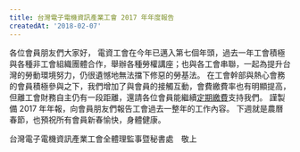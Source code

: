 ```yaml
---
title: 台灣電子電機資訊產業工會 2017 年年度報告
createdAt: '2018-02-07'
---
```


各位會員朋友們大家好， 電資工會在今年已邁入第七個年頭，過去一年工會積極與各種非工會組織團體合作，舉辦各種勞權講座；也與各工會串聯，一起為提升台灣的勞動環境努力，仍很遺憾地無法擋下修惡的勞基法。 在工會幹部與熱心會務的會員積極參與之下，我們增加了與會員的接觸互動，會費繳費率也有明顯提高，但離工會財務自主仍有一段距離，還請各位會員能繼續[定期繳費](/membership-dues)支持我們。 謹製備 2017 年年報，向會員朋友們報告工會過去一整年的工作內容。 下週就是農曆春節，也預祝所有會員新春愉快，身體健康。

台灣電子電機資訊產業工會全體理監事暨秘書處　敬上

<object type="application/pdf" data="/pdf/annual-report/2017.pdf" width="100%" height="1200px"></object>
